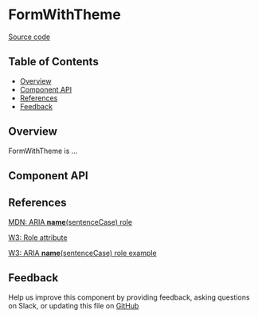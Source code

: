 
# FormWithTheme

[Source code](https://github.com/leemonade/bubbles/tree/main/packages/components/leemons-common/FormWithTheme)

## Table of Contents

<!-- START doctoc generated TOC please keep comment here to allow auto update -->
<!-- DON'T EDIT THIS SECTION, INSTEAD RE-RUN doctoc TO UPDATE -->

- [Overview](#overview)
- [Component API](#component-api)
- [References](#references)
- [Feedback](#feedback)

## Overview

FormWithTheme is ...

<ThemeProvider></ThemeProvider>

## Component API

<Preview>
  <Story id="organisms-leemons-common-form-with-theme--playground" />
</Preview>

<Props of={FormWithTheme} />

## References

[MDN: ARIA **name**(sentenceCase) role](https://developer.mozilla.org/en-US/docs/Web/Accessibility/ARIA/Roles/form-with-theme_role)

[W3: Role attribute](https://www.w3.org/WAI/PF/HTML/wiki/RoleAttribute)

[W3: ARIA **name**(sentenceCase) role example](https://www.w3.org/TR/2016/WD-wai-aria-practices-1.1-20160317/examples/form-with-theme/form-with-theme.html)

## Feedback

Help us improve this component by providing feedback, asking questions on Slack, or updating this file on
[GitHub](https://github.com/leemonade/bubbles/edit/main/packages/components/leemons-common/FormWithTheme.mdx)
